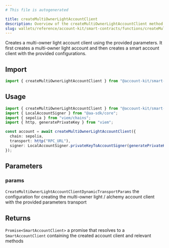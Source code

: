 ```yaml
---
# This file is autogenerated

title: createMultiOwnerLightAccountClient
description: Overview of the createMultiOwnerLightAccountClient method
slug: wallets/reference/account-kit/smart-contracts/functions/createMultiOwnerLightAccountClient
---
```


Creates a multi-owner light account client using the provided parameters. It first creates a multi-owner light account and then creates a smart account client with the provided configurations.

## Import

```ts
import { createMultiOwnerLightAccountClient } from "@account-kit/smart-contracts";
```

## Usage

```ts
import { createMultiOwnerLightAccountClient } from "@account-kit/smart-contracts";
import { LocalAccountSigner } from "@aa-sdk/core";
import { sepolia } from "viem/chains";
import { http, generatePrivateKey } from "viem";

const account = await createMultiOwnerLightAccountClient({
  chain: sepolia,
  transport: http("RPC_URL"),
  signer: LocalAccountSigner.privateKeyToAccountSigner(generatePrivateKey()),
});
```

## Parameters

### params

`CreateMultiOwnerLightAccountClientDynamicTransportParams`
the configuration for creating the multi-owner light / alchemy account client with the provided parameters transport

## Returns

`Promise<SmartAccountClient>`
a promise that resolves to a `SmartAccountClient` containing the created account client and relevant methods
